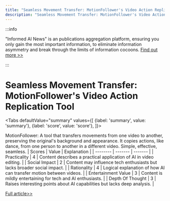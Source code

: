 ```yaml
---
title: "Seamless Movement Transfer: MotionFollower's Video Action Replication Tool"
description: "Seamless Movement Transfer: MotionFollower's Video Action Replication Tool"
---
```



:::info

"Informed AI News" is an publications aggregation platform, ensuring you only gain the most important information, to eliminate information asymmetry and break through the limits of information cocoons.  [Find out more >>](/docs/guides)

:::

# Seamless Movement Transfer: MotionFollower's Video Action Replication Tool


<Tabs
	defaultValue="summary"
	values={[
	{label: 'summary', value: 'summary'},
	{label: 'score', value: 'score'},
]}>
<TabItem value="summary">


MotionFollower: A tool that transfers movements from one video to another, preserving the original's background and appearance. It copies actions, like dance, from one person to another in a different video. Simple, effective, seamless.
</TabItem>
<TabItem value="score">
	| Scores     | Value   | Explanation |
	| -------- | ------- | ------- |
	| Practicality  | 4    | Content describes a practical application of AI in video editing.    |
	| Social Impact | 2     | Content may influence tech enthusiasts but lacks broader social impact.    |
	| Rationality    | 4    | Logical explanation of how AI can transfer motion between videos.    |
	| Entertainment Value    | 3    | Content is mildly entertaining for tech and AI enthusiasts.    |
	| Depth Of Thought    | 3    | Raises interesting points about AI capabilities but lacks deep analysis.    |
</TabItem>
</Tabs>

[Full article>>](https://x.com/imxiaohu/status/1799648392110645355)
